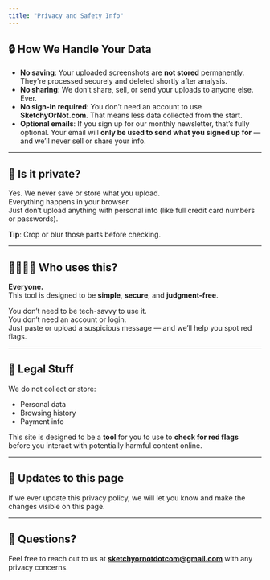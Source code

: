 ```yaml
---
title: "Privacy and Safety Info"
---
```


## 🔒 How We Handle Your Data

- **No saving**: Your uploaded screenshots are **not stored** permanently. They're processed securely and deleted shortly after analysis.
- **No sharing**: We don’t share, sell, or send your uploads to anyone else. Ever.
- **No sign-in required**: You don’t need an account to use **SketchyOrNot.com**. That means less data collected from the start.
- **Optional emails**: If you sign up for our monthly newsletter, that’s fully optional. Your email will **only be used to send what you signed up for** — and we’ll never sell or share your info.

---

## 🔏 Is it private?

Yes. We never save or store what you upload.\
Everything happens in your browser.\
Just don’t upload anything with personal info (like full credit card numbers or passwords).

**Tip**: Crop or blur those parts before checking.

---

## 👨‍👩‍👧‍👦 Who uses this?

**Everyone.**\
This tool is designed to be **simple**, **secure**, and **judgment-free**.

You don’t need to be tech-savvy to use it.\
You don’t need an account or login.\
Just paste or upload a suspicious message — and we’ll help you spot red flags.

---

## 📜 Legal Stuff

We do not collect or store:

- Personal data
- Browsing history
- Payment info

This site is designed to be a **tool** for you to use to **check for red flags** before you interact with potentially harmful content online.

---

## 🔄 Updates to this page

If we ever update this privacy policy, we will let you know and make the changes visible on this page.

---

## 💌 Questions?

Feel free to reach out to us at **sketchyornotdotcom@gmail.com** with any privacy concerns.

## 